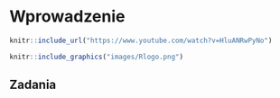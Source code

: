 # Wprowadzenie {#wprowadzenie}

```r
knitr::include_url("https://www.youtube.com/watch?v=HluANRwPyNo")
```

<!-- akapit o złożoności -->
<!-- historia (języki ewoluują) -->
<!-- + many ways to solve the same problem -->
<!-- geoinformacyjne przykłady -->

<!-- why we code? -->
<!-- cost of reproduction! (economy) -->
<!-- money, money, money -->
<!-- reproducibility -->

<!-- group work -->

<!-- https://csgillespie.github.io/efficientR/collaboration.html#coding-style -->
<!-- There are, however, general principles that most programmers agree on, such as: -->

<!--     Use modular code; -->
<!--     Comment your code; -->
<!--     Don’t Repeat Yourself (DRY); -->
<!--     Be concise, clear and consistent. -->

<!-- lista języków -->
<!-- why r (https://adv-r.hadley.nz/introduction.html)-->

<!-- (\@ref(fig:rlogo)).  -->

```r
knitr::include_graphics("images/Rlogo.png")
```

<!-- gdzie zdobyć wiedzę (online resources) -->
<!-- everything takes time -->

<!-- akapit o inspiracjach -->
<!-- https://rstudio-education.github.io/hopr/ -->
<!-- https://www.datacamp.com/courses/free-introduction-to-r -->
<!-- https://rstudio.cloud/learn/primers -->
<!-- https://csgillespie.github.io/efficientR/ -->
<!-- http://jarekj.home.amu.edu.pl/?page_id=36 -->
<!-- https://speakerdeck.com/jennybc/zen-and-the-art-of-workflow-maintenance -->
<!-- http://adv-r.hadley.nz/ -->

## Zadania
